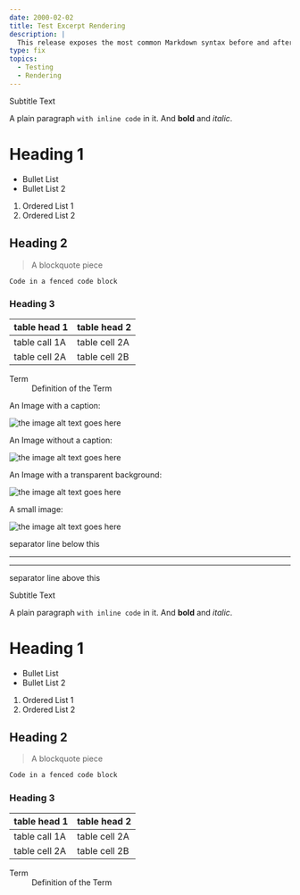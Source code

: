 ```yaml
---
date: 2000-02-02
title: Test Excerpt Rendering
description: |
  This release exposes the most common Markdown syntax before and after the read more separator to test rendering
type: fix
topics:
  - Testing
  - Rendering
---
```


<Subtitle>Subtitle Text</Subtitle>

A plain paragraph `with inline code` in it. And **bold** and *italic*.

# Heading 1

 * Bullet List
 * Bullet List 2

 1. Ordered List 1
 2. Ordered List 2

## Heading 2

> A blockquote piece

```sh
Code in a fenced code block
```

### Heading 3

| table head 1 | table head 2 |
|---|---|
| table call 1A | table cell 2A |
| table cell 2A | table cell 2B |

<dl>
  <dt>Term</dt>
  <dd>Definition of the Term</dd>
</dl>

An Image with a caption:

![the image alt text goes here](/images/releases/1200x300.jpg 'The image title goes here and should be rendered as the caption')

An Image without a caption:

![the image alt text goes here](/images/releases/subfolder-in-images/1200x300.jpg)

An Image with a transparent background:

![the image alt text goes here](/images/releases/transparent-bkg.png)

A small image:

![the image alt text goes here](/images/releases/200.jpg)

separator line below this

----

<!--more-->

----

separator line above this

<Subtitle>Subtitle Text</Subtitle>

A plain paragraph `with inline code` in it. And **bold** and *italic*.

# Heading 1

 * Bullet List
 * Bullet List 2

 1. Ordered List 1
 2. Ordered List 2

## Heading 2

> A blockquote piece

```sh
Code in a fenced code block
```
### Heading 3

| table head 1 | table head 2 |
|---|---|
| table call 1A | table cell 2A |
| table cell 2A | table cell 2B |

<dl>
  <dt>Term</dt>
  <dd>Definition of the Term</dd>
</dl>
